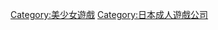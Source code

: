 {{Catnav|頁面分類|...|日本|日本經濟|日本公司|日本電子遊戲公司|十八禁遊戲製作公司}}
[[Category:美少女遊戲|Category:美少女遊戲]]
[[Category:日本成人遊戲公司|Category:日本成人遊戲公司]]